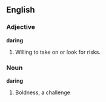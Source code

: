 ==English==
===Adjective===
'''daring'''
# Willing to take on or look for risks.

===Noun===
'''daring'''
# Boldness, a challenge
